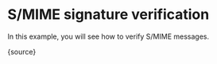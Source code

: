 
# S/MIME signature verification

In this example, you will see how to verify S/MIME messages.

<CodeBlock language="ts">
  {source}
</CodeBlock>
